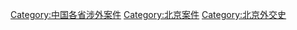 [[Category:中国各省涉外案件|Category:中国各省涉外案件]]
[[Category:北京案件|Category:北京案件]]
[[Category:北京外交史|Category:北京外交史]]